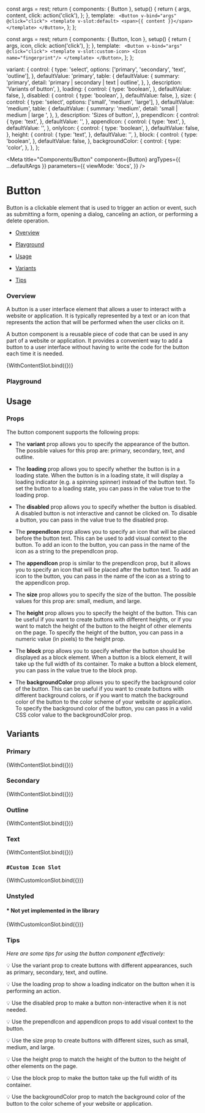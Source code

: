 
  const args = rest;
  return {
    components: { Button },
    setup() {
      return {
        args,
        content,
        click: action('click'),
      };
    },
    template: `
    <Button v-bind="args" @click="click">
      <template v-slot:default>
        <span>{{ content }}</span>
      </template>
    </Button>`,
  };
};

  const args = rest;
  return {
    components: { Button, Icon },
    setup() {
      return {
        args,
        icon,
        click: action('click'),
      };
    },
    template: `
    <Button v-bind="args" @click="click">
      <template v-slot:custom-icon>
        <Icon name="fingerprint"/>
      </template>
    </Button>`,
  };
};

  variant: {
    control: {
      type: 'select',
      options: ['primary', 'secondary', 'text', 'outline'],
    },
    defaultValue: 'primary',
    table: {
      defaultValue: {
        summary: 'primary',
        detail: 'primary | secondary | text | outline',
      },
    },
    description: 'Variants of button',
  },
  loading: {
    control: {
      type: 'boolean',
    },
    defaultValue: false,
  },
  disabled: {
    control: {
      type: 'boolean',
    },
    defaultValue: false,
  },
  size: {
    control: {
      type: 'select',
      options: ['small', 'medium', 'large'],
    },
    defaultValue: 'medium',
    table: {
      defaultValue: {
        summary: 'medium',
        detail: 'small | medium | large ',
      },
    },
    description: 'Sizes of button',
  },
  prependIcon: {
    control: {
      type: 'text',
    },
    defaultValue: '',
  },
  appendIcon: {
    control: {
      type: 'text',
    },
    defaultValue: '',
  },
  onlyIcon: {
    control: {
      type: 'boolean',
    },
    defaultValue: false,
  },
  height: {
    control: {
      type: 'text',
    },
    defaultValue: '',
  },
  block: {
    control: {
      type: 'boolean',
    },
    defaultValue: false,
  },
  backgroundColor: {
    control: {
      type: 'color',
    },
  },
};

<Meta
  title="Components/Button"
  component={Button}
  argTypes={{ ...defaultArgs }}
  parameters={{
    viewMode: 'docs',
  }}
/>

# Button

Button is a clickable element that is used to trigger an action or event, such as submitting a form, opening a dialog, canceling an action, or performing a delete operation.

- [Overview](#overview)

- [Playground](#playground)

- [Usage](#usage)

- [Variants](#variants)

- [Tips](#tips)

### Overview <a id="overview" />

A button is a user interface element that allows a user to interact with a website or application. It is typically represented by a text or an icon that represents the action that will be performed when the user clicks on it.

A button component is a reusable piece of code that can be used in any part of a website or application. It provides a convenient way to add a button to a user interface without having to write the code for the button each time it is needed.

<Canvas>
  <Story
    name="Overview"
    argTypes={{ ...WithContentSlot.argTypes }}
    args={{
      variant: 'primary',
      content: 'Button',
    }}
  >
    {WithContentSlot.bind({})}
  </Story>
</Canvas>

### Playground <a id="playground" />

<ArgsTable
  story="Overview"
  exclude={/^(click|content|default|custom-icon|on.*)$/}
/>

## Usage <a id="usage" />

### Props

The button component supports the following props:

- The **variant** prop allows you to specify the appearance of the button. The possible values for this prop are: primary, secondary, text, and outline.

- The **loading** prop allows you to specify whether the button is in a loading state. When the button is in a loading state, it will display a loading indicator (e.g. a spinning spinner) instead of the button text.
  To set the button to a loading state, you can pass in the value true to the loading prop.

- The **disabled** prop allows you to specify whether the button is disabled. A disabled button is not interactive and cannot be clicked on.
  To disable a button, you can pass in the value true to the disabled prop.

- The **prependIcon** prop allows you to specify an icon that will be placed before the button text. This can be used to add visual context to the button.
  To add an icon to the button, you can pass in the name of the icon as a string to the prependIcon prop.

- The **appendIcon** prop is similar to the prependIcon prop, but it allows you to specify an icon that will be placed after the button text.
  To add an icon to the button, you can pass in the name of the icon as a string to the appendIcon prop.

- The **size** prop allows you to specify the size of the button. The possible values for this prop are: small, medium, and large.

- The **height** prop allows you to specify the height of the button. This can be useful if you want to create buttons with different heights, or if you want to match the height of the button to the height of other elements on the page.
  To specify the height of the button, you can pass in a numeric value (in pixels) to the height prop.

- The **block** prop allows you to specify whether the button should be displayed as a block element. When a button is a block element, it will take up the full width of its container.
  To make a button a block element, you can pass in the value true to the block prop.

- The **backgroundColor** prop allows you to specify the background color of the button. This can be useful if you want to create buttons with different background colors, or if you want to match the background color of the button to the color scheme of your website or application.
  To specify the background color of the button, you can pass in a valid CSS color value to the backgroundColor prop.

## Variants <a id="variants" />

### Primary

<Canvas withSource="open">
  <Story
    name="Primary"
    argTypes={{ ...WithContentSlot.argTypes }}
    args={{
      variant: 'primary',
      content: 'Primary',
    }}
  >
    {WithContentSlot.bind({})}
  </Story>
</Canvas>

### Secondary

<Canvas withSource="open">
  <Story
    name="Secondary"
    argTypes={{ ...WithContentSlot.argTypes }}
    args={{
      variant: 'secondary',
      content: 'Secondary',
    }}
  >
    {WithContentSlot.bind({})}
  </Story>
</Canvas>

### Outline

<Canvas withSource="open">
  <Story
    name="Outline"
    argTypes={{ ...WithContentSlot.argTypes }}
    args={{
      variant: 'outline',
      content: 'Outline',
    }}
  >
    {WithContentSlot.bind({})}
  </Story>
</Canvas>

### Text

<Canvas withSource="open">
  <Story
    name="Text"
    argTypes={{ ...WithContentSlot.argTypes }}
    args={{
      variant: 'text',
      content: 'Text',
    }}
  >
    {WithContentSlot.bind({})}
  </Story>
</Canvas>

### `#Custom Icon Slot`

<Canvas withSource="open">
  <Story
    name="Custom Icon"
    argTypes={{ ...WithCustomIconSlot.argTypes }}
    args={{
      variant: 'primary',
    }}
  >
    {WithCustomIconSlot.bind({})}
  </Story>
</Canvas>

### Unstyled

#### \* Not yet implemented in the library

<Canvas withSource="open">
  <Story
    name="Unstyled"
    argTypes={{ ...WithCustomIconSlot.argTypes }}
    args={{}}
  >
    {WithCustomIconSlot.bind({})}
  </Story>
</Canvas>

### Tips <a id="tips" />

_Here are some tips for using the button component effectively:_

💡 Use the variant prop to create buttons with different appearances, such as primary, secondary, text, and outline.

💡 Use the loading prop to show a loading indicator on the button when it is performing an action.

💡 Use the disabled prop to make a button non-interactive when it is not needed.

💡 Use the prependIcon and appendIcon props to add visual context to the button.

💡 Use the size prop to create buttons with different sizes, such as small, medium, and large.

💡 Use the height prop to match the height of the button to the height of other elements on the page.

💡 Use the block prop to make the button take up the full width of its container.

💡 Use the backgroundColor prop to match the background color of the button to the color scheme of your website or application.
